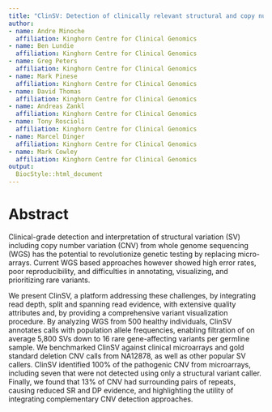```yaml
---
title: "ClinSV: Detection of clinically relevant structural and copy number variation from whole genome sequencing."
author:
- name: Andre Minoche
  affiliation: Kinghorn Centre for Clinical Genomics
- name: Ben Lundie
  affiliation: Kinghorn Centre for Clinical Genomics
- name: Greg Peters
  affiliation: Kinghorn Centre for Clinical Genomics
- name: Mark Pinese
  affiliation: Kinghorn Centre for Clinical Genomics
- name: David Thomas
  affiliation: Kinghorn Centre for Clinical Genomics
- name: Andreas Zankl
  affiliation: Kinghorn Centre for Clinical Genomics
- name: Tony Roscioli
  affiliation: Kinghorn Centre for Clinical Genomics
- name: Marcel Dinger
  affiliation: Kinghorn Centre for Clinical Genomics
- name: Mark Cowley
  affiliation: Kinghorn Centre for Clinical Genomics
output:
  BiocStyle::html_document
---
```


# Abstract

Clinical-grade detection and interpretation of structural variation (SV) including copy number variation (CNV) from whole genome sequencing (WGS) has the potential to revolutionize genetic testing by replacing micro-arrays. Current WGS based approaches however showed high error rates, poor reproducibility, and difficulties in annotating, visualizing, and prioritizing rare variants.

We present ClinSV, a platform addressing these challenges, by integrating read depth, split and spanning read evidence, with extensive quality attributes and, by providing a comprehensive variant visualization procedure. By analyzing WGS from 500 healthy individuals, ClinSV annotates calls with population allele frequencies, enabling filtration of on average 5,800 SVs down to 16 rare gene-affecting variants per germline sample. We benchmarked ClinSV against clinical microarrays and gold standard deletion CNV calls from NA12878, as well as other popular SV callers. ClinSV identified 100% of the pathogenic CNV from microarrays, including seven that were not detected using only a structural variant caller. Finally, we found that 13% of CNV had surrounding pairs of repeats, causing reduced SR and DP evidence, and highlighting the utility of integrating complementary CNV detection approaches.

